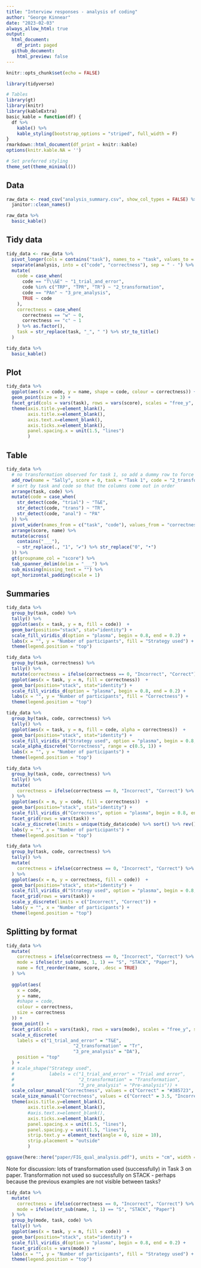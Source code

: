 ```yaml
---
title: "Interview responses - analysis of coding"
author: "George Kinnear"
date: "2023-02-03"
always_allow_html: true
output:
  html_document:
    df_print: paged
  github_document:
    html_preview: false
---
```


```r
knitr::opts_chunk$set(echo = FALSE)

library(tidyverse)

# Tables
library(gt)
library(knitr)
library(kableExtra)
basic_kable = function(df) {
  df %>% 
    kable() %>%
    kable_styling(bootstrap_options = "striped", full_width = F)
}
rmarkdown::html_document(df_print = knitr::kable)
options(knitr.kable.NA = '')

# Set preferred styling
theme_set(theme_minimal())
```

## Data

```r
raw_data <- read_csv("analysis_summary.csv", show_col_types = FALSE) %>% 
  janitor::clean_names()

raw_data %>% 
  basic_kable()
```

## Tidy data

```r
tidy_data <- raw_data %>% 
  pivot_longer(cols = contains("task"), names_to = "task", values_to = "analysis") %>% 
  separate(analysis, into = c("code", "correctness"), sep = " - ") %>% 
  mutate(
    code = case_when(
      code == "T\\&E" ~ "1_trial_and_error",
      code %in% c("TRP", "TPR", "TR") ~ "2_transformation",
      code == "PAn" ~ "3_pre_analysis",
      TRUE ~ code
    ),
    correctness = case_when(
      correctness == "w" ~ 0,
      correctness == "c" ~ 1
    ) %>% as.factor(),
    task = str_replace(task, "_", " ") %>% str_to_title()
  )

tidy_data %>% 
  basic_kable()
```

## Plot

```r
tidy_data %>% 
  ggplot(aes(x = code, y = name, shape = code, colour = correctness)) +
  geom_point(size = 3) +
  facet_grid(cols = vars(task), rows = vars(score), scales = "free_y", space = "free_y") +
  theme(axis.title.y=element_blank(),
        axis.title.x=element_blank(),
        axis.text.x=element_blank(),
        axis.ticks.x=element_blank(),
        panel.spacing.x = unit(1.5, "lines")
        )
```

## Table

```r
tidy_data %>% 
  # no transformation observed for task 1, so add a dummy row to force the column to appear
  add_row(name = "Sally", score = 0, task = "Task 1", code = "2_transformation") %>% 
  # sort by task and code so that the columns come out in order
  arrange(task, code) %>% 
  mutate(code = case_when(
    str_detect(code, "trial") ~ "T&E",
    str_detect(code, "trans") ~ "TR",
    str_detect(code, "anal") ~ "PA"
  )) %>% 
  pivot_wider(names_from = c("task", "code"), values_from = "correctness", names_sep = "___") %>% 
  arrange(score, name) %>% 
  mutate(across(
    contains("___"),
    ~ str_replace(., "1", "✔") %>% str_replace("0", "•")
  )) %>% 
  gt(groupname_col = "score") %>% 
  tab_spanner_delim(delim = "___") %>% 
  sub_missing(missing_text = "") %>%
  opt_horizontal_padding(scale = 1)
```



## Summaries

```r
tidy_data %>% 
  group_by(task, code) %>% 
  tally() %>% 
  ggplot(aes(x = task, y = n, fill = code))  + 
  geom_bar(position="stack", stat="identity") +
  scale_fill_viridis_d(option = "plasma", begin = 0.8, end = 0.2) +
  labs(x = "", y = "Number of participants", fill = "Strategy used") +
  theme(legend.position = "top")
```

```r
tidy_data %>% 
  group_by(task, correctness) %>% 
  tally() %>% 
  mutate(correctness = ifelse(correctness == 0, "Incorrect", "Correct") %>% fct_rev()) %>% 
  ggplot(aes(x = task, y = n, fill = correctness))  + 
  geom_bar(position="stack", stat="identity") +
  scale_fill_viridis_d(option = "plasma", begin = 0.8, end = 0.2) +
  labs(x = "", y = "Number of participants", fill = "Correctness") +
  theme(legend.position = "top")
```


```r
tidy_data %>% 
  group_by(task, code, correctness) %>% 
  tally() %>% 
  ggplot(aes(x = task, y = n, fill = code, alpha = correctness))  + 
  geom_bar(position="stack", stat="identity") +
  scale_fill_viridis_d("Strategy used", option = "plasma", begin = 0.8, end = 0.2) +
  scale_alpha_discrete("Correctness", range = c(0.5, 1)) +
  labs(x = "", y = "Number of participants") +
  theme(legend.position = "top")
```



```r
tidy_data %>% 
  group_by(task, code, correctness) %>% 
  tally() %>% 
  mutate(
    correctness = ifelse(correctness == 0, "Incorrect", "Correct") %>% fct_rev()
  ) %>% 
  ggplot(aes(x = n, y = code, fill = correctness))  + 
  geom_bar(position="stack", stat="identity") +
  scale_fill_viridis_d("Correcness", option = "plasma", begin = 0.8, end = 0.2) +
  facet_grid(rows = vars(task)) +
  scale_y_discrete(limits = unique(tidy_data$code) %>% sort() %>% rev()) +
  labs(y = "", x = "Number of participants") +
  theme(legend.position = "top")
```


```r
tidy_data %>% 
  group_by(task, code, correctness) %>% 
  tally() %>% 
  mutate(
    correctness = ifelse(correctness == 0, "Incorrect", "Correct") %>% fct_rev()
  ) %>% 
  ggplot(aes(x = n, y = correctness, fill = code))  + 
  geom_bar(position="stack", stat="identity") +
  scale_fill_viridis_d("Strategy used", option = "plasma", begin = 0.8, end = 0.2) +
  facet_grid(rows = vars(task)) +
  scale_y_discrete(limits = c("Incorrect", "Correct")) +
  labs(y = "", x = "Number of participants") +
  theme(legend.position = "top")
```

## Splitting by format

```r
tidy_data %>% 
  mutate(
    correctness = ifelse(correctness == 0, "Incorrect", "Correct") %>% fct_rev(),
    mode = ifelse(str_sub(name, 1, 1) == "S", "STACK", "Paper"),
    name = fct_reorder(name, score, .desc = TRUE)
  ) %>% 
  
  ggplot(aes(
    x = code,
    y = name,
    #shape = code,
    colour = correctness,
    size = correctness
  )) +
  geom_point() +
  facet_grid(cols = vars(task), rows = vars(mode), scales = "free_y", space = "free_y", switch = "y") +
  scale_x_discrete(
    labels = c("1_trial_and_error" = "T&E",
                         "2_transformation" = "Tr",
                         "3_pre_analysis" = "DA"),
    position = "top"
  ) +
  # scale_shape("Strategy used",
  #             labels = c("1_trial_and_error" = "Trial and error",
  #                        "2_transformation" = "Transformation",
  #                        "3_pre_analysis" = "Pre-analysis")) +
  scale_colour_manual("Correctness", values = c("Correct" = "#385723", "Incorrect" = "#E26868")) +
  scale_size_manual("Correctness", values = c("Correct" = 3.5, "Incorrect" = 2)) +
  theme(axis.title.y=element_blank(),
        axis.title.x=element_blank(),
        #axis.text.x=element_blank(),
        axis.ticks.x=element_blank(),
        panel.spacing.x = unit(1.5, "lines"),
        panel.spacing.y = unit(1.5, "lines"),
        strip.text.y = element_text(angle = 0, size = 10),
        strip.placement = "outside"
        )

ggsave(here::here("paper/FIG_qual_analysis.pdf"), units = "cm", width = 15, height = 10)
```

Note for discussion: lots of transformation used (successfully) in Task 3 on paper. Transformation not used so successfully on STACK - perhaps because the previous examples are not visible between tasks?


```r
tidy_data %>% 
  mutate(
    correctness = ifelse(correctness == 0, "Incorrect", "Correct") %>% fct_rev(),
    mode = ifelse(str_sub(name, 1, 1) == "S", "STACK", "Paper")
  ) %>% 
  group_by(mode, task, code) %>% 
  tally() %>% 
  ggplot(aes(x = task, y = n, fill = code))  + 
  geom_bar(position="stack", stat="identity") +
  scale_fill_viridis_d(option = "plasma", begin = 0.8, end = 0.2) +
  facet_grid(cols = vars(mode)) +
  labs(x = "", y = "Number of participants", fill = "Strategy used") +
  theme(legend.position = "top")
```




